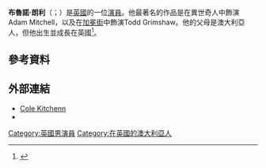 {{Infobox person
| name = Bruno Langley
| image = File:BrunoLangley.jpg
| caption = 朗利在2015年
| birth_date = {{birth date and age|df=yes|1983|3|21}}
| birth_place = 英格蘭[[Taunton|Taunton]], [[Somerset|Somerset]], England
| occupation = 演員
| television = [[加冕街|加冕街]]（2001–04， 2007，2011，2013–現在）， [[異世奇人|異世奇人]] (2005)
| yearsactive = 2001-現在
| partner = Victoria Roscoe （2004–12）
| children = Freddie Langley （2007年出生）
}}
'''布魯諾·朗利'''（{{lang-en|'''Bruno Langley'''}}；{{bd|1983年|3月21日}}）是[[英國|英國]]的一位[[演員|演員]]。他最著名的作品是在異世奇人中飾演Adam Mitchell，以及在[[加冕街|加冕街]]中飾演Todd Grimshaw。他的父母是澳大利亞人，但他出生並成長在英國<ref>{{Cite web |url=http://www.imdb.com/name/nm0486505/bio |title=存档副本 |access-date=2017-01-10 |archive-date=2016-03-12 |archive-url=https://web.archive.org/web/20160312201529/http://www.imdb.com/name/nm0486505/bio |dead-url=no }}</ref>。
==參考資料==
{{Reflist}}
==外部連結==
*[https://web.archive.org/web/20131130132851/http://www.colekitchenn.com/profiles/bruno-langley Cole Kitchenn]
*{{IMDb name|0486505|name=Bruno Langley}}
[[Category:英國男演員|Category:英國男演員]]
[[Category:在英國的澳大利亞人|Category:在英國的澳大利亞人]]
